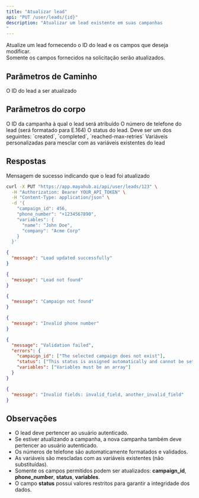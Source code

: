 ```yaml
---
title: "Atualizar lead"
api: "PUT /user/leads/{id}"
description: "Atualizar um lead existente em suas campanhas
"
---
```


Atualize um lead fornecendo o ID do lead e os campos que deseja modificar.\
Somente os campos fornecidos na solicitação serão atualizados.

## Parâmetros de Caminho

<ParamField path="id" type="integer" required>
  O ID do lead a ser atualizado
</ParamField>

## Parâmetros do corpo

<ParamField body="campaign_id" type="integer">
  O ID da campanha à qual o lead será atribuído
</ParamField>

<ParamField body="phone_number" type="string">
  O número de telefone do lead (será formatado para E.164)
</ParamField>

<ParamField body="status" type="string">
  O status do lead. Deve ser um dos seguintes: `created`, `completed`, `reached-max-retries`
</ParamField>

<ParamField body="variables" type="object">
  Variáveis personalizadas para mesclar com as variáveis existentes do lead
</ParamField>

## Respostas

<ResponseField name="message" type="string">
  Mensagem de sucesso indicando que o lead foi atualizado
</ResponseField>

<RequestExample>

```bash cURL
curl -X PUT "https://app.mayahub.ai/api/user/leads/123" \
  -H "Authorization: Bearer YOUR_API_TOKEN" \
  -H "Content-Type: application/json" \
  -d '{
    "campaign_id": 456,
    "phone_number": "+1234567890",
    "variables": {
      "name": "John Doe",
      "company": "Acme Corp"
    }
  }'
```

</RequestExample>

<ResponseExample>

```json Success Response
{
  "message": "Lead updated successfully"
}
```


```json Error Response - Lead Not Found
{
  "message": "Lead not found"
}
```


```json Error Response - Campaign Not Found
{
  "message": "Campaign not found"
}
```


```json Error Response - Invalid Phone Number
{
  "message": "Invalid phone number"
}
```


```json Error Response - Validation Failed
{
  "message": "Validation failed",
  "errors": {
    "campaign_id": ["The selected campaign does not exist"],
    "status": ["This status is assigned automatically and cannot be set manually"],
    "variables": ["Variables must be an array"]
  }
}
```


```json Error Response - Invalid Fields
{
  "message": "Invalid fields: invalid_field, another_invalid_field"
}
```

</ResponseExample>

## **Observações**

- O lead deve pertencer ao usuário autenticado.
- Se estiver atualizando a campanha, a nova campanha também deve pertencer ao usuário autenticado.
- Os números de telefone são automaticamente formatados e validados.
- As variáveis são mescladas com as variáveis existentes (não substituídas).
- Somente os campos permitidos podem ser atualizados: **campaign_id**, **phone_number**, **status**, **variables**.
- O campo **status** possui valores restritos para garantir a integridade dos dados.